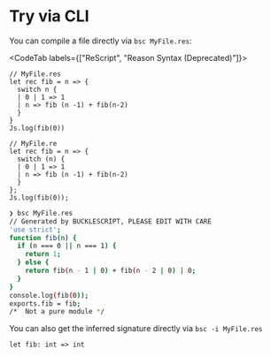 # Try via CLI

You can compile a file directly via `bsc MyFile.res`:

<CodeTab labels={["ReScript", "Reason Syntax (Deprecated)"]}>

```res
// MyFile.res
let rec fib = n => {
  switch n {
  | 0 | 1 => 1
  | n => fib (n -1) + fib(n-2)
  }
}
Js.log(fib(0))
```
```re
// MyFile.re
let rec fib = n => {
  switch (n) {
  | 0 | 1 => 1
  | n => fib (n -1) + fib(n-2)
  }
};
Js.log(fib(0));
```

</CodeTab>

```sh
❯ bsc MyFile.res
// Generated by BUCKLESCRIPT, PLEASE EDIT WITH CARE
'use strict';
function fib(n) {
  if (n === 0 || n === 1) {
    return 1;
  } else {
    return fib(n - 1 | 0) + fib(n - 2 | 0) | 0;
  }
}
console.log(fib(0));
exports.fib = fib;
/*  Not a pure module */
```

You can also get the inferred signature directly via `bsc -i MyFile.res`

```resi
let fib: int => int
```

<!-- TODO: add this back. Currently not outputting res -->

<!-- You can quickly test code snippets in the console: -->
<!-- ``` -->
<!-- ❯ bsc -e 'let add = (x, y) => x + y' -->
<!-- // Generated by BUCKLESCRIPT, PLEASE EDIT WITH CARE -->
<!-- 'use strict'; -->
<!--  -->
<!--  -->
<!-- function id(x) { -->
<!-- return x; -->
<!-- } -->
<!--  -->
<!-- exports.id = id; -->
<!-- ``` -->
<!--  -->
<!-- Pass the `-i` flag to infer the signature: -->
<!--  -->
<!-- ``` -->
<!-- ❯ bsc -i -e 'let id = x => x' -->
<!-- let id: 'a => 'a; -->
<!-- ``` -->

